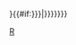 <includeonly>{{RussiaBasicLawRef/{{LC:{{{FS|{{{1|constitution}}}}}}}}{{#if:{{{uppermundiv|{{{2|}}}}}}|{{LC:{{{uppermundiv|/{{{2|}}}}}}}}}}}}</includeonly><noinclude>{{Template doc}}
[[Category:法律註腳模板|R]]
</noinclude>